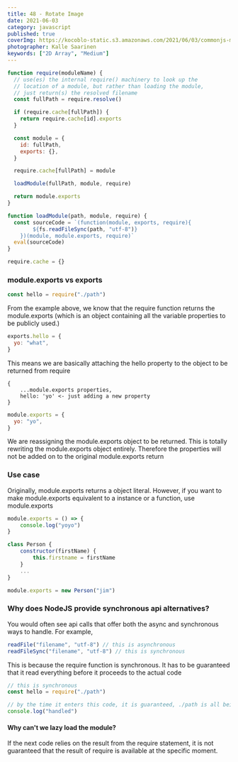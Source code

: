 ```yaml
---
title: 48 - Rotate Image
date: 2021-06-03
category: javascript
published: true
coverImg: https://kocoblo-static.s3.amazonaws.com/2021/06/03/commonjs-mock/cover-img.jpg
photographer: Kalle Saarinen
keywords: ["2D Array", "Medium"]
---
```


```js
function require(moduleName) {
  // use(es) the internal require() machinery to look up the
  // location of a module, but rather than loading the module,
  // just return(s) the resolved filename
  const fullPath = require.resolve()

  if (require.cache[fullPath]) {
    return require.cache[id].exports
  }

  const module = {
    id: fullPath,
    exports: {},
  }

  require.cache[fullPath] = module

  loadModule(fullPath, module, require)

  return module.exports
}

function loadModule(path, module, require) {
  const sourceCode = `(function(module, exports, require){
        ${fs.readFileSync(path, "utf-8")}
    })(module, module.exports, require)`
  eval(sourceCode)
}

require.cache = {}
```

### module.exports vs exports

```js
const hello = require("./path")
```

From the example above, we know that the require function returns the module.exports (which is an object containing all the variable properties to be publicly used.)

```js
exports.hello = {
  yo: "what",
}
```

This means we are basically attaching the hello property to the object to be returned from require

```
{
    ...module.exports properties,
    hello: 'yo' <- just adding a new property
}
```

```js
module.exports = {
  yo: "yo",
}
```

We are reassigning the module.exports object to be returned.
This is totally rewriting the module.exports object entirely. Therefore the properties will not be added on to the original module.exports return

### Use case

Originally, module.exports returns a object literal. However, if you want to make module.exports equivalent to a instance or a function, use module.exports

```js
module.exports = () => {
    console.log("yoyo")
}

class Person {
    constructor(firstName) {
        this.firstname = firstName
    }
    ...
}

module.exports = new Person("jim")
```

### Why does NodeJS provide synchronous api alternatives?

You would often see api calls that offer both the async and synchronous ways to handle.
For example,

```js
readFile("filename", "utf-8") // this is asynchronous
readFileSync("filename", "utf-8") // this is synchronous
```

This is because the require function is synchronous. It has to be guaranteed that it read everything before it proceeds to the actual code

```js
// this is synchronous
const hello = require("./path")

// by the time it enters this code, it is guaranteed, ./path is all being handled with
console.log("handled")
```

#### Why can't we lazy load the module?

If the next code relies on the result from the require statement, it is not guaranteed that the result of require is available at the specific moment.
